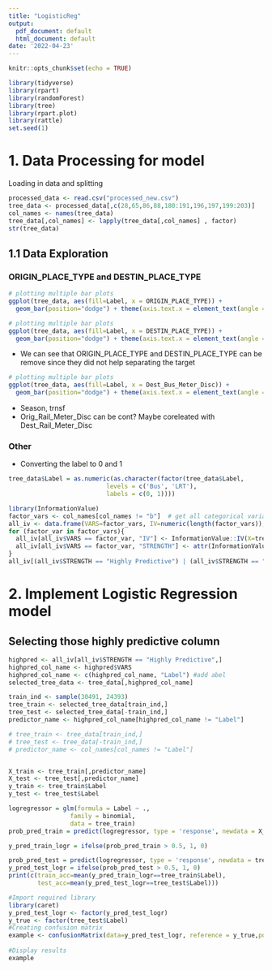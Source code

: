 ```yaml
---
title: "LogisticReg"
output:
  pdf_document: default
  html_document: default
date: '2022-04-23'
---
```


```r
knitr::opts_chunk$set(echo = TRUE)

library(tidyverse)
library(rpart)
library(randomForest)
library(tree)
library(rpart.plot)
library(rattle)
set.seed(1)

```

# 1. Data Processing for model
Loading in data and splitting 

```r
processed_data <- read.csv("processed_new.csv")
tree_data <- processed_data[,c(28,65,86,88,180:191,196,197,199:203)]
col_names <- names(tree_data)
tree_data[,col_names] <- lapply(tree_data[,col_names] , factor)
str(tree_data)
```


## 1.1 Data Exploration

### ORIGIN_PLACE_TYPE and DESTIN_PLACE_TYPE 

```r
# plotting multiple bar plots
ggplot(tree_data, aes(fill=Label, x = ORIGIN_PLACE_TYPE)) +
  geom_bar(position="dodge") + theme(axis.text.x = element_text(angle = 90, vjust = 0.5, hjust=0.5, size = rel(0.7)))
```


```r
# plotting multiple bar plots
ggplot(tree_data, aes(fill=Label, x = DESTIN_PLACE_TYPE)) +
  geom_bar(position="dodge") + theme(axis.text.x = element_text(angle = 90, vjust = 0.5, hjust=0.5, size = rel(0.7)))
```

- We can see that ORIGIN_PLACE_TYPE and DESTIN_PLACE_TYPE can be remove since they did not help separating the target



```r
# plotting multiple bar plots
ggplot(tree_data, aes(fill=Label, x = Dest_Bus_Meter_Disc)) +
  geom_bar(position="dodge") + theme(axis.text.x = element_text(angle = 90, vjust = 0.5, hjust=0.5, size = rel(0.7)))
```
- Season, trnsf
- Orig_Rail_Meter_Disc can be cont? Maybe coreleated with Dest_Rail_Meter_Disc

### Other

- Converting the label to 0 and 1
```r
tree_data$Label = as.numeric(as.character(factor(tree_data$Label,
                           levels = c('Bus', 'LRT'),
                           labels = c(0, 1))))
```

```r
library(InformationValue)
factor_vars <- col_names[col_names != "b"]  # get all categorical variables
all_iv <- data.frame(VARS=factor_vars, IV=numeric(length(factor_vars)), STRENGTH=character(length(factor_vars)), stringsAsFactors = F)  # init output dataframe
for (factor_var in factor_vars){
  all_iv[all_iv$VARS == factor_var, "IV"] <- InformationValue::IV(X=tree_data[, factor_var], Y=tree_data$Label)
  all_iv[all_iv$VARS == factor_var, "STRENGTH"] <- attr(InformationValue::IV(X=tree_data[, factor_var], Y=tree_data$Label), "howgood")
}
all_iv[(all_iv$STRENGTH == "Highly Predictive") | (all_iv$STRENGTH == "Somewhat Predictive"), ]
```


# 2. Implement Logistic Regression model


## Selecting those highly predictive column
```r
highpred <- all_iv[all_iv$STRENGTH == "Highly Predictive",]
highpred_col_name <- highpred$VARS
highpred_col_name <- c(highpred_col_name, "Label") #add abel
selected_tree_data <- tree_data[,highpred_col_name]

```

```r
train_ind <- sample(30491, 24393)
tree_train <- selected_tree_data[train_ind,]
tree_test <- selected_tree_data[-train_ind,]
predictor_name <- highpred_col_name[highpred_col_name != "Label"]

# tree_train <- tree_data[train_ind,]
# tree_test <- tree_data[-train_ind,]
# predictor_name <- col_names[col_names != "Label"]


X_train <- tree_train[,predictor_name]
X_test <- tree_test[,predictor_name]
y_train <- tree_train$Label
y_test <- tree_test$Label
```

```r
logregressor = glm(formula = Label ~ .,
                 family = binomial,
                 data = tree_train)
prob_pred_train = predict(logregressor, type = 'response', newdata = X_train)
```

```r
y_pred_train_logr = ifelse(prob_pred_train > 0.5, 1, 0)

prob_pred_test = predict(logregressor, type = 'response', newdata = tree_test)
y_pred_test_logr = ifelse(prob_pred_test > 0.5, 1, 0)
print(c(train_acc=mean(y_pred_train_logr==tree_train$Label), 
        test_acc=mean(y_pred_test_logr==tree_test$Label)))
```

```r
#Import required library
library(caret)
y_pred_test_logr <- factor(y_pred_test_logr)
y_true <- factor(tree_test$Label)
#Creating confusion matrix
example <- confusionMatrix(data=y_pred_test_logr, reference = y_true,positive = "1")
 
#Display results 
example
```

